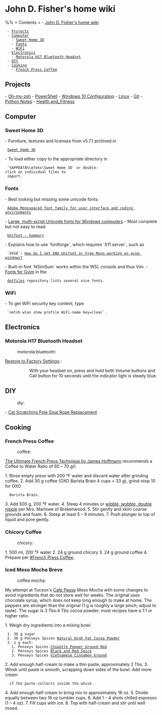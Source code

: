 = John D. Fisher's home wiki =

%% = Contents =
- [[#John D. Fisher's home wiki|John D. Fisher's home wiki]]
  - [[#John D. Fisher's home wiki#Projects|Projects]]
  - [[#John D. Fisher's home wiki#Computer|Computer]]
    - [[#John D. Fisher's home wiki#Computer#Sweet Home 3D|Sweet Home 3D]]
    - [[#John D. Fisher's home wiki#Computer#Fonts|Fonts]]
    - [[#John D. Fisher's home wiki#Computer#WiFi|WiFi]]
  - [[#John D. Fisher's home wiki#Electronics|Electronics]]
    - [[#John D. Fisher's home wiki#Electronics#Motorola H17 Bluetooth Headset|Motorola H17 Bluetooth Headset]]
  - [[#John D. Fisher's home wiki#DIY|DIY]]
  - [[#John D. Fisher's home wiki#Cooking|Cooking]]
    - [[#John D. Fisher's home wiki#Cooking#French Press Coffee|French Press Coffee]]

== Projects ==

- [[Oh-my-zsh]]
- [[PowerShell]]
- [[Windows 10 Configuration]]
- [[Linux]]
- [[Git]]
- [[Python|Python Notes]]
- [[Health_Fitness|Health and_Fitness]]

== Computer ==

=== Sweet Home 3D ===

- Furniture, textures and licenses from v5.7.1 archived in
  [[file:C:/Users/fishe/Documents/SweetHome3D|Sweet Home 3D]]
- To load either copy to the appropriate directory in
  `%APPDATA%\eTeks\Sweet Home 3D` or double-click on individual files to
  import.

=== Fonts ===

- Best looking but missing some unicode fonts:
  [[https://adobe-fonts.github.io/source-code-pro/|Adobe Monospaced font family for user interface and coding environments]]
- [[http://www.alanwood.net/unicode/fonts.html|Large, multi-script Unicode fonts for Windows computers]]
- Most complete but not easy to read:
  [[https://savannah.gnu.org/projects/unifont|Unifont - Summary]]
- Explains how to use `fontforge`, which requires `X11 server`, such as
  `X410`: [[https://stackoverflow.com/questions/10290912/|How do I get GNU Unifont or Free Mono working on gvim windows?]]
- Built-in font `NSimSum` works within the WSL console and thus Vim.
- [[https://github.com/jfishe/dotfiles#fonts-for-gvim|Fonts for Gvim]] in the
  [[https://github.com/jfishe/dotfiles|dotfiles]] repository lists several nice fonts.

=== WiFi ===

- To get WiFi security key content, type
  `netsh wlan show profile WiFi-name key=clear`.

== Electronics ==

=== Motorola H17 Bluetooth Headset ===
:motorola:bluetooth:

[[https://support.motorola.com/uk/en/solution/ms36639|Restore to Factory Settings]]::
:: With your headset on, press and hold both Volume buttons and Call button for 10 seconds until the indicator light is steady blue.

== DIY ==
:diy:

- [[Sisal_Rope|Cat Scratching Pole Sisal Rope Replacement]]

== Cooking ==

=== French Press Coffee ===
:coffee:

[[https://youtu.be/st571DYYTR8|The Ultimate French Press Technique by James Hoffmann]]
recommends a Coffee to Water Ratio of 60 – 70 g/l.

1. Rinse empty press with 200 °F water and discard water after grinding coffee.
2. Add 30 g coffee (OXO Barista Brain 4 cups = 33 g), grind-stop 10 for OXO
   Barista Brain.
3. Add 500 g, 200 °F water.
4. Steep 4 minutes or [[https://youtu.be/Y8cbxTumzvg|wibble, wobble, double nipple]] per Mrs. Marlowe of Brokenwood.
5. Stir gently and skim coarse grounds and foam.
6. Steep at least 5 – 8 minutes.
7. Push plunger to top of liquid and pore gently.

=== Chicory Coffee ===
:chicory:

1. 500 ml, 200 °F water
2. 24 g ground chicory
3. 24 g ground coffee
4. Prepare per [[#French Press Coffee]].

=== Iced Meso Mocha Breve ===
:coffee:mocha:

My attempt at Tucson's [[https://www.cafepassetucson.com/|Cafe Passe]] Meso
Mocha with some changes to avoid ingredients that do not store well for weeks.
The original uses chocolate syrup, which does not keep long enough to make at
home.  The peppers are stronger than the original (1 g is roughly a large
pinch; adjust to taste). The sugar is 3 Tbs:4 Tbs cocoa powder; most recipes
have a 1:1 or higher ratio.

1. Weigh dry ingredients into a mixing bowl.
  1. 36 g sugar
  2. 30 g Penseys Spices [[https://www.penzeys.com/online-catalog/natural-cocoa-powder/c-24/p-913/pd-s|Natural High Fat Cocoa Powder]]
  3. 1 g each:
    1. Penseys Spices [[https://www.penzeys.com/online-catalog/chipotle-pepper-ground-red/c-24/p-866/pd-s|Chipotle Pepper Ground Red]]
    2. Penseys Spices [[https://www.penzeys.com/online-catalog/black-and-red-spice/c-24/p-25/pd-s|Black and Red Spice]]
    3. Penseys Spices [[https://www.penzeys.com/online-catalog/vietnamese-cinnamon-ground/c-24/p-955/pd-s|Vietnamese Cinnamon Ground]]
2. Add enough half-cream to make a thin paste, approximately 2 Tbs.
3. Whisk until paste is smooth, scrapping down sides of the bowl. Add more cream
   if the paste collects inside the whisk.
4. Add enough half-cream to bring mix to approximately 16 oz.
5. Divide equally between two 16 oz tumbler cups.
6. Add 1 – 4 shots chilled espresso (1 – 4 oz).
7. Fill cups with ice.
8. Top with half-cream and stir until well mixed.
